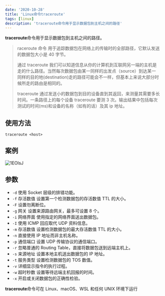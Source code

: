 ```yaml
---
date: '2020-10-28'
title: 'Linux命令traceroute'
tags: [linux]
description: 'traceroute命令用于显示数据包到主机之间的路径'
---
```


**traceroute**命令用于显示数据包到主机之间的路径。

> raceroute 命令 用于追踪数据包在网络上的传输时的全部路径，它默认发送的数据包大小是 40 字节。
>
> 通过 traceroute 我们可以知道信息从你的计算机到互联网另一端的主机是走的什么路径。当然每次数据包由某一同样的出发点（source）到达某一同样的目的地(destination)走的路径可能会不一样，但基本上来说大部分时候所走的路由是相同的。
>
> traceroute 通过发送小的数据包到目的设备直到其返回，来测量其需要多长时间。一条路径上的每个设备 traceroute 要测 3 次。输出结果中包括每次测试的时间(ms)和设备的名称（如有的话）及其 ip 地址。

## 使用方法

```shell
traceroute <host>
```

## 案例

![1EOlsJ](https://cdn.jsdelivr.net/gh/manonicu/pics@master/uPic/1EOlsJ.png)

## 参数

- `-d`  使用 Socket 层级的排错功能。
- `-f`  存活数值 设置第一个检测数据包的存活数值 TTL 的大小。
- `-F`  设置勿离断位。
- `-g`  网关 设置来源路由网关，最多可设置 8 个。
- `-i`  网络界面 使用指定的网络界面送出数据包。
- `-I`  使用 ICMP 回应取代 UDP 资料信息。
- `-m`  存活数值 设置检测数据包的最大存活数值 TTL 的大小。
- `-n`  直接使用 IP 地址而非主机名称。
- `-p`  通信端口 设置 UDP 传输协议的通信端口。
- `-r`  忽略普通的 Routing Table，直接将数据包送到远端主机上。
- `-s`  来源地址 设置本地主机送出数据包的 IP 地址。
- `-t`  服务类型 设置检测数据包的 TOS 数值。
- `-v`  详细显示指令的执行过程。
- `-w`  超时秒数 设置等待远端主机回报的时间。
- `-x`  开启或关闭数据包的正确性检验。

**traceroute**命令可在 Linux、macOS、WSL 和任何 UNIX 环境下运行
